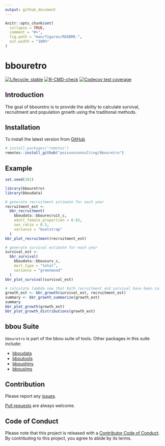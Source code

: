 ```yaml
---
output: github_document
---
```


<!-- README.md is generated from README.Rmd. Please edit that file -->

```r
knitr::opts_chunk$set(
  collapse = TRUE,
  comment = "#>",
  fig.path = "man/figures/README-",
  out.width = "100%"
)
```

<!-- # Copyright 2024 Province of Alberta -->
<!-- # -->
<!-- # Licensed under the Apache License, Version 2.0 (the "License"); -->
<!-- # you may not use this file except in compliance with the License. -->
<!-- # You may obtain a copy of the License at -->
<!-- # -->
<!-- # http://www.apache.org/licenses/LICENSE-2.0 -->
<!-- # -->
<!-- # Unless required by applicable law or agreed to in writing, software -->
<!-- # distributed under the License is distributed on an "AS IS" BASIS, -->
<!-- # WITHOUT WARRANTIES OR CONDITIONS OF ANY KIND, either express or implied. -->
<!-- # See the License for the specific language governing permissions and -->
<!-- # limitations under the License. -->

# bbouretro

<!-- badges: start -->
[![Lifecycle: stable](https://img.shields.io/badge/lifecycle-stable-brightgreen.svg)](https://lifecycle.r-lib.org/articles/stages.html#stable)
[![R-CMD-check](https://github.com/poissonconsulting/bbouretro/actions/workflows/R-CMD-check.yaml/badge.svg)](https://github.com/poissonconsulting/bbouretro/actions/workflows/R-CMD-check.yaml)
[![Codecov test coverage](https://codecov.io/gh/poissonconsulting/bbouretro/branch/main/graph/badge.svg?token=y99t6ttYNS)](https://app.codecov.io/gh/poissonconsulting/bbouretro?branch=main)
<!-- badges: end -->

## Introduction
The goal of bbouretro is to provide the ability to calculate survival, recruitment and population growth using the traditional methods. 

## Installation

To install the latest version from [GitHub](https://github.com/poissonconsulting/bbouretro)

```r
# install.packages("remotes")
remotes::install_github("poissonconsulting/bbouretro")
```

## Example

```r
set.seed(101)

library(bbouretro)
library(bboudata)

# generate recruitment estimate for each year
recruitment_est <-
  bbr_recruitment(
    bboudata::bbourecruit_c,
    adult_female_proportion = 0.65,
    sex_ratio = 0.5,
    variance = "bootstrap"
  )
bbr_plot_recruitment(recruitment_est)

# generate survival estimate for each year
survival_est <-
  bbr_survival(
    bboudata::bbousurv_c,
    mort_type = "total",
    variance = "greenwood"
  )
bbr_plot_survival(survival_est)

# calculate lambda now that both recruitment and survival have been calculated
growth_est <- bbr_growth(survival_est, recruitment_est)
summary <- bbr_growth_summarize(growth_est)
summary
bbr_plot_growth(growth_est)
bbr_plot_growth_distributions(growth_est)
```

## bbou Suite

`bbouretro` is part of the bbou suite of tools. 
Other packages in this suite include:

- [bboudata](https://github.com/poissonconsulting/bboudata)
- [bboutools](https://github.com/poissonconsulting/bboutools)
- [bboushiny](https://github.com/poissonconsulting/bboushiny)
- [bbousims](https://github.com/poissonconsulting/bbousims)

## Contribution

Please report any [issues](https://github.com/poissonconsulting/bbouretro/issues).

[Pull requests](https://github.com/poissonconsulting/bbouretro/pulls) are always welcome.

## Code of Conduct

Please note that this project is released with a [Contributor Code of Conduct](https://contributor-covenant.org/version/2/0/CODE_OF_CONDUCT.html). 
By contributing to this project, you agree to abide by its terms.
